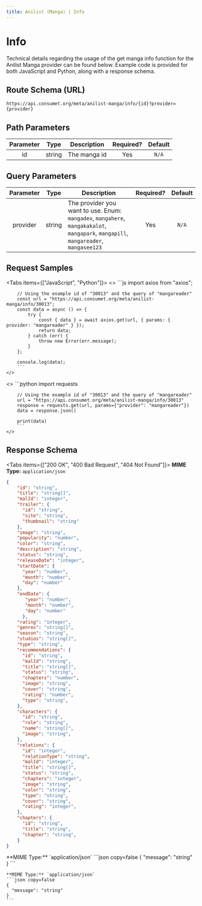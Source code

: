 ```yaml
---
title: Anilist (Manga) | Info
---
```



# Info

Technical details regarding the usage of the get manga info function for the Anilist Manga provider can be found below. Example code is provided for both JavaScript and Python, along with a response schema.

## Route Schema (URL)

```
https://api.consumet.org/meta/anilist-manga/info/{id}?provider={provider}
```

## Path Parameters

| Parameter |  Type  | Description  | Required? | Default |
| :-------: | :----: | ------------ | :-------: | :-----: |
|    id     | string | The manga id |    Yes    |  `N/A`  |

## Query Parameters

| Parameter |  Type  | Description                                                                                                                         | Required? | Default |
| :-------: | :----: | ----------------------------------------------------------------------------------------------------------------------------------- | :-------: | :-----: |
| provider  | string | The provider you want to use. Enum: `mangadex`, `mangahere`, `mangakakalot`, `mangapark`, `mangapill`, `mangareader`, `mangasee123` |    Yes    |  `N/A`  |

## Request Samples

<Tabs items={["JavaScript", "Python"]}>
  <Tab>
    <>
        ```js
        import axios from "axios";

        // Using the example id of "30013" and the query of "mangareader"
        const url = "https://api.consumet.org/meta/anilist-manga/info/30013";
        const data = async () => {
            try {
                const { data } = await axios.get(url, { params: { provider: "mangareader" } });
                return data;
            } catch (err) {
                throw new Error(err.message);
            }
        };

        console.log(data);
        ```
    </>

  </Tab>
  <Tab>
    <>
        ```python
        import requests

        // Using the example id of "30013" and the query of "mangareader"
        url = "https://api.consumet.org/meta/anilist-manga/info/30013"
        response = requests.get(url, params={"provider": "mangareader"})
        data = response.json()

        print(data)
        ```
    </>

  </Tab>
</Tabs>

## Response Schema

<Tabs items={["200 OK", "400 Bad Request", "404 Not Found"]}>
  <Tab>
  **MIME Type:** `application/json`
  ```json copy=false
  {
      "id": "string",
      "title": "string[]",
      "malId": "integer",
      "trailer": {
        "id": "string",
        "site": "string",
        "thumbnail": "string"
      },
      "image": "string",
      "popularity": "number",
      "color": "string",
      "description": "string",
      "status": "string",
      "releaseDate": "integer",
      "startDate": {
        "year": "number",
        "month": "number",
        "day": "number"
      },
      "endDate": {
         "year": "number",
         "month": "number",
         "day": "number"
        },
      "rating": "integer",
      "genres": "string[]",
      "season": "string",
      "studios": "string[]",
      "type": "string",
      "recommendations": {
        "id": "string",
        "malId": "string",
        "title": "string[]",
        "status": "string",
        "chapters": "number",
        "image": "string",
        "cover": "string",
        "rating": "number",
        "type": "string",
      },
      "characters": {
        "id": "string",
        "role": "string",
        "name": "string[]",
        "image": "string",
      },
      "relations": {
        "id": "integer",
        "relationType": "string",
        "malId": "integer",
        "title": "string[]",
        "status": "string",
        "chapters": "integer",
        "image": "string",
        "color": "string",
        "type": "string",
        "cover": "string",
        "rating": "integer",
      },
      "chapters": {
        "id": "string",
        "title": "string",
        "chapter": "string",
      }
  }
  ```
  </Tab>

  <Tab>
  **MIME Type:** `application/json`
  ```json copy=false
  {
    "message": "string"
  }
  ```
  </Tab>

  <Tab>

    **MIME Type:** `application/json`
    ```json copy=false
    {
      "message": "string"
    }
    ```

  </Tab>
</Tabs>
